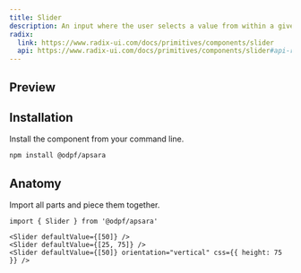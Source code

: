 ```yaml
---
title: Slider
description: An input where the user selects a value from within a given range.
radix:
  link: https://www.radix-ui.com/docs/primitives/components/slider
  api: https://www.radix-ui.com/docs/primitives/components/slider#api-reference
---
```

## Preview

<Preview>
  <Grid
    css={{
      width:'300px',
      gap: "$4",
    }}
  >
    <Slider defaultValue={[50]} />
    <Slider defaultValue={[25, 75]} />
    <Slider defaultValue={[50]} orientation="vertical" css={{ height: 75 }} />
  </Grid>
</Preview>

## Installation

Install the component from your command line.

```bash
npm install @odpf/apsara
```


## Anatomy
Import all parts and piece them together.

```tsx outline=true
import { Slider } from '@odpf/apsara'

<Slider defaultValue={[50]} />
<Slider defaultValue={[25, 75]} />
<Slider defaultValue={[50]} orientation="vertical" css={{ height: 75 }} />
```
